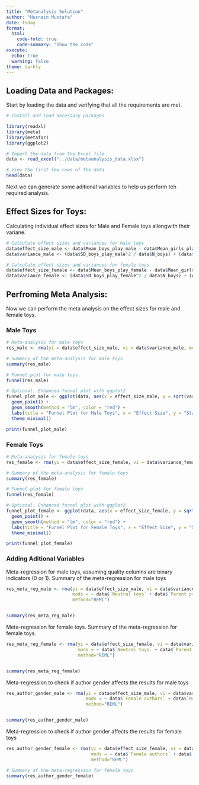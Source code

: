 ```yaml
---
title: "Metanalysis Solution"
author: "Husnain Mustafa"
date: today
format:
  html:
    code-fold: true
    code-summary: "Show the code"
execute:
  echo: true
  warning: false
theme: darkly
---
```


## Loading Data and Packages:
Start by loading the data and verifying that all the requirements are met.
```r
# Install and load necessary packages

library(readxl)
library(meta)
library(metafor)
library(ggplot2)

# Import the data from the Excel file
data <- read_excel("../data/metaanalysis_data.xlsx")

# View the first few rows of the data
head(data)
```

Next we can generate some aditional variables to help us perform teh required analysis. 

## Effect Sizes for Toys:
Calculating individual effect sizes for Male and Female toys allongwith their variane. 
```r
# Calculate effect sizes and variances for male toys
data$effect_size_male <- data$Mean_boys_play_male - data$Mean_girls_play_male
data$variance_male <- (data$SD_boys_play_male^2 / data$N_boys) + (data$SD_girls_play_male^2 / data$N_girls)

# Calculate effect sizes and variances for female toys
data$effect_size_female <- data$Mean_boys_play_female - data$Mean_girls_play_female
data$variance_female <- (data$SD_boys_play_female^2 / data$N_boys) + (data$SD_girls_play_female^2 / data$N_girls)

```
## Perfroming Meta Analysis:
Now we can perform the meta analysis on the effect sizes for male and female toys.

### Male Toys
```r
# Meta-analysis for male toys
res_male <- rma(yi = data$effect_size_male, vi = data$variance_male, method="REML")

# Summary of the meta-analysis for male toys
summary(res_male)

```

```r
# Funnel plot for male toys
funnel(res_male)

# Optional: Enhanced funnel plot with ggplot2
funnel_plot_male <- ggplot(data, aes(x = effect_size_male, y = sqrt(variance_male))) +
  geom_point() +
  geom_smooth(method = "lm", color = "red") +
  labs(title = "Funnel Plot for Male Toys", x = "Effect Size", y = "Standard Error") +
  theme_minimal()

print(funnel_plot_male)

```

### Female Toys
```r
# Meta-analysis for female toys
res_female <- rma(yi = data$effect_size_female, vi = data$variance_female, method="REML")

# Summary of the meta-analysis for female toys
summary(res_female)
```

```r
# Funnel plot for female toys
funnel(res_female)

# Optional: Enhanced funnel plot with ggplot2
funnel_plot_female <- ggplot(data, aes(x = effect_size_female, y = sqrt(variance_female))) +
  geom_point() +
  geom_smooth(method = "lm", color = "red") +
  labs(title = "Funnel Plot for Female Toys", x = "Effect Size", y = "Standard Error") +
  theme_minimal()

print(funnel_plot_female)

```
### Adding Aditional Variables
Meta-regression for male toys, assuming quality columns are binary indicators (0 or 1).
Summary of the meta-regression for male toys
```r
res_meta_reg_male <- rma(yi = data$effect_size_male, vi = data$variance_male, 
                         mods = ~ data$`Neutral toys` + data$`Parent present`  + data$Setting + data$Country + data$`NOS score`,
                         method="REML")


summary(res_meta_reg_male)

```

Meta-regression for female toys.
Summary of the meta-regression for female toys.
```r

res_meta_reg_female <- rma(yi = data$effect_size_female, vi = data$variance_female, 
                           mods = ~ data$`Neutral toys` + data$`Parent present`  + data$Setting + data$Country + data$`NOS score`,
                           method="REML")


summary(res_meta_reg_female)

```

Meta-regression to check if author gender affects the results for male toys
```r

res_author_gender_male <- rma(yi = data$effect_size_male, vi = data$variance_male, 
                              mods = ~ data$`Female authors` + data$`Male authors`,
                              method="REML")


summary(res_author_gender_male)

```

Meta-regression to check if author gender affects the results for female toys
```r

res_author_gender_female <- rma(yi = data$effect_size_female, vi = data$variance_female, 
                                mods = ~ data$`Female authors` + data$`Male authors`,
                                method="REML")

# Summary of the meta-regression for female toys
summary(res_author_gender_female)

```

